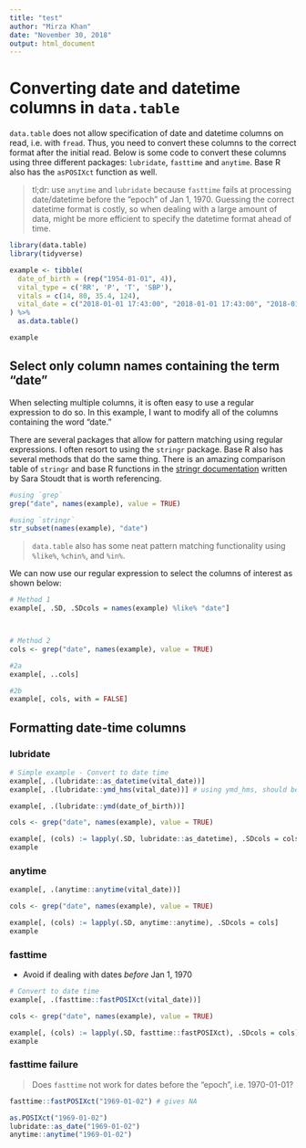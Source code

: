 ---
title: "test"
author: "Mirza Khan"
date: "November 30, 2018"
output: html_document
---

# Converting date and datetime columns in `data.table`

`data.table` does not allow specification of date and datetime columns on read, i.e. with `fread`. Thus, you need to convert these columns to the correct format after the initial read. Below is some code to convert these columns using three different packages: `lubridate`, `fasttime` and `anytime`. Base R also has the `asPOSIXct` function as well.

> tl;dr: use `anytime` and `lubridate` because `fasttime` fails at processing date/datetime before the "epoch" of Jan 1, 1970.
> Guessing the correct datetime format is costly, so when dealing with a large amount of data, might be more efficient to specify the datetime format ahead of time.


```{r}
library(data.table)
library(tidyverse)

example <- tibble(
  date_of_birth = (rep("1954-01-01", 4)),
  vital_type = c('RR', 'P', 'T', 'SBP'),
  vitals = c(14, 80, 35.4, 124), 
  vital_date = c("2018-01-01 17:43:00", "2018-01-01 17:43:00", "2018-01-01 17:43:00", "2018-01-01 17:50:00")
) %>% 
  as.data.table()

example
```


## Select only column names containing the term "date"

When selecting multiple columns, it is often easy to use a regular expression to do so. In this example, I want to modify all of the columns containing the word "date."

There are several packages that allow for pattern matching using regular expressions. I often resort to using the `stringr` package. Base R also has several methods that do the same thing. There is an amazing comparison table of `stringr` and base R functions in the [stringr documentation](https://stringr.tidyverse.org/articles/from-base.html) written by Sara Stoudt that is worth referencing.

```{r}
#using `grep`
grep("date", names(example), value = TRUE)

#using `stringr`
str_subset(names(example), "date")
```

> `data.table` also has some neat pattern matching functionality using `%like%`, `%chin%`, and `%in%`.

We can now use our regular expression to select the columns of interest as shown below:

```{r}
# Method 1
example[, .SD, .SDcols = names(example) %like% "date"]



# Method 2
cols <- grep("date", names(example), value = TRUE)

#2a
example[, ..cols]

#2b
example[, cols, with = FALSE]
```


## Formatting date-time columns


### lubridate

```{r}
# Simple example - Convert to date time
example[, .(lubridate::as_datetime(vital_date))]
example[, .(lubridate::ymd_hms(vital_date))] # using ymd_hms, should be faster to specify format

example[, .(lubridate::ymd(date_of_birth))]
```

```{r}
cols <- grep("date", names(example), value = TRUE)

example[, (cols) := lapply(.SD, lubridate::as_datetime), .SDcols = cols]
example
```

### anytime

```{r}
example[, .(anytime::anytime(vital_date))]
```

```{r}
cols <- grep("date", names(example), value = TRUE)

example[, (cols) := lapply(.SD, anytime::anytime), .SDcols = cols]
example
```



### fasttime

- Avoid if dealing with dates _before_ Jan 1, 1970

```{r}
# Convert to date time
example[, .(fasttime::fastPOSIXct(vital_date))]
```

```{r}
cols <- grep("date", names(example), value = TRUE)

example[, (cols) := lapply(.SD, fasttime::fastPOSIXct), .SDcols = cols]
example
```

### fasttime failure

> Does `fasttime` not work for dates before the "epoch", i.e. 1970-01-01?

```{r}
fasttime::fastPOSIXct("1969-01-02") # gives NA

as.POSIXct("1969-01-02")
lubridate::as_date("1969-01-02")
anytime::anytime("1969-01-02")
```

